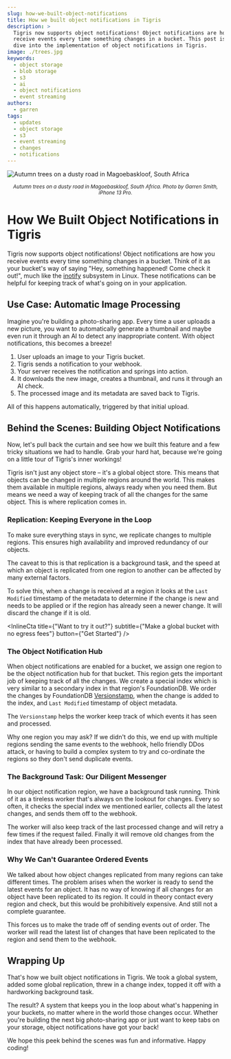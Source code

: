 ```yaml
---
slug: how-we-built-object-notifications
title: How we built object notifications in Tigris
description: >
  Tigris now supports object notifications! Object notifications are how you
  receive events every time something changes in a bucket. This post is a deep
  dive into the implementation of object notifications in Tigris.
image: ./trees.jpg
keywords:
  - object storage
  - blob storage
  - s3
  - ai
  - object notifications
  - event streaming
authors:
  - garren
tags:
  - updates
  - object storage
  - s3
  - event streaming
  - changes
  - notifications
---
```



![Autumn trees on a dusty road in Magoebaskloof, South Africa](./trees.jpg)

<center>
  <small>
    <em>
      Autumn trees on a dusty road in Magoebaskloof, South Africa. Photo by
      Garren Smith, iPhone 13 Pro.
    </em>
  </small>
</center>

# How We Built Object Notifications in Tigris

Tigris now supports object notifications! Object notifications are how you
receive events every time something changes in a bucket. Think of it as your
bucket's way of saying "Hey, something happened! Come check it out!", much like
the [inotify](https://en.wikipedia.org/wiki/Inotify) subsystem in Linux. These
notifications can be helpful for keeping track of what's going on in your
application.

## Use Case: Automatic Image Processing

Imagine you're building a photo-sharing app. Every time a user uploads a new
picture, you want to automatically generate a thumbnail and maybe even run it
through an AI to detect any inappropriate content. With object notifications,
this becomes a breeze!

1. User uploads an image to your Tigris bucket.
2. Tigris sends a notification to your webhook.
3. Your server receives the notification and springs into action.
4. It downloads the new image, creates a thumbnail, and runs it through an AI
   check.
5. The processed image and its metadata are saved back to Tigris.

All of this happens automatically, triggered by that initial upload.

## Behind the Scenes: Building Object Notifications

Now, let's pull back the curtain and see how we built this feature and a few
tricky situations we had to handle. Grab your hard hat, because we're going on a
little tour of Tigris's inner workings!

Tigris isn't just any object store – it's a global object store. This means that
objects can be changed in multiple regions around the world. This makes them
available in multiple regions, always ready when you need them. But means we
need a way of keeping track of all the changes for the same object. This is
where replication comes in.

### Replication: Keeping Everyone in the Loop

To make sure everything stays in sync, we replicate changes to multiple regions.
This ensures high availability and improved redundancy of our objects.

The caveat to this is that replication is a background task, and the speed at
which an object is replicated from one region to another can be affected by many
external factors.

To solve this, when a change is received at a region it looks at the
`Last Modified` timestamp of the metadata to determine if the change is new and
needs to be applied or if the region has already seen a newer change. It will
discard the change if it is old.

<InlineCta
  title={"Want to try it out?"}
  subtitle={"Make a global bucket with no egress fees"}
  button={"Get Started"}
/>

### The Object Notification Hub

When object notifications are enabled for a bucket, we assign one region to be
the object notification hub for that bucket. This region gets the important job
of keeping track of all the changes. We create a special index which is very
similar to a secondary index in that region's FoundationDB. We order the changes
by FoundationDB
[Versionstamp](https://apple.github.io/foundationdb/data-modeling.html#versionstamps),
when the change is added to the index, and `Last Modified` timestamp of object
metadata.

The `Versionstamp` helps the worker keep track of which events it has seen and
processed.

Why one region you may ask? If we didn't do this, we end up with multiple
regions sending the same events to the webhook, hello friendly DDos attack, or
having to build a complex system to try and co-ordinate the regions so they
don't send duplicate events.

### The Background Task: Our Diligent Messenger

In our object notification region, we have a background task running. Think of
it as a tireless worker that's always on the lookout for changes. Every so
often, it checks the special index we mentioned earlier, collects all the latest
changes, and sends them off to the webhook.

The worker will also keep track of the last processed change and will retry a
few times if the request failed. Finally it will remove old changes from the
index that have already been processed.

### Why We Can't Guarantee Ordered Events

We talked about how object changes replicated from many regions can take
different times. The problem arises when the worker is ready to send the latest
events for an object. It has no way of knowing if all changes for an object have
been replicated to its region. It could in theory contact every region and
check, but this would be prohibitively expensive. And still not a complete
guarantee.

This forces us to make the trade off of sending events out of order. The worker
will read the latest list of changes that have been replicated to the region and
send them to the webhook.

## Wrapping Up

That's how we built object notifications in Tigris. We took a global system,
added some global replication, threw in a change index, topped it off with a
hardworking background task.

The result? A system that keeps you in the loop about what's happening in your
buckets, no matter where in the world those changes occur. Whether you're
building the next big photo-sharing app or just want to keep tabs on your
storage, object notifications have got your back!

We hope this peek behind the scenes was fun and informative. Happy coding!
